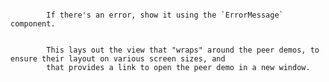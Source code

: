 
<Code language="tsx" id="MLdDemoCode" code={demoCode} className="line-numbers">
    <CodeStep lines={["10-11"]} title="Show error">
        If there's an error, show it using the `ErrorMessage` component.
    </CodeStep>
    <CodeStep lines={["12-23"]} title="Show peer demos">
        This lays out the view that "wraps" around the peer demos, to ensure their layout on various screen sizes, and
        that provides a link to open the peer demo in a new window.
    </CodeStep>
</Code>